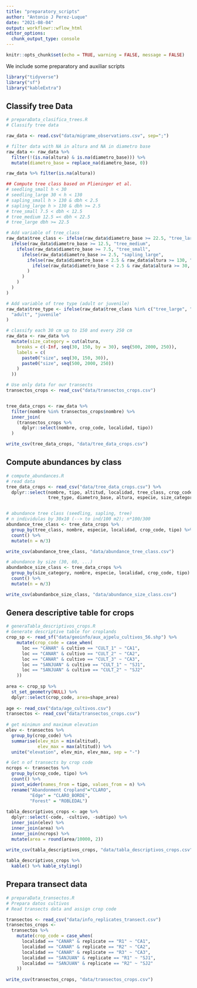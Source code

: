 ```yaml
---
title: "preparatory_scripts"
author: "Antonio J Perez-Luque"
date: "2021-08-04"
output: workflowr::wflow_html
editor_options:
  chunk_output_type: console
---
```



```r
knitr::opts_chunk$set(echo = TRUE, warning = FALSE, message = FALSE)
```

We include some preparatory and auxiliar scripts

```r
library("tidyverse")
library("sf")
library("kableExtra")
```

## Classify tree Data 
```r
# preparaData_clasifica_trees.R
# Classify tree data

raw_data <- read.csv("data/migrame_observations.csv", sep=";")

# filter data with NA in altura and NA in diametro base
raw_data <- raw_data %>%
  filter(!(is.na(altura) & is.na(diametro_base))) %>%
  mutate(diametro_base = replace_na(diametro_base, 0))

raw_data %>% filter(is.na(altura))

## Compute tree class based on Plieninger et al.
# seedling_small h < 30
# seedling_large 30 < h < 130
# sapling_small h > 130 & dbh < 2.5
# sapling_large h > 130 & dbh >= 2.5
# tree_small 7.5 < dbh < 12.5
# tree_medium 12.5 =< dbh < 22.5
# tree_large dbh >= 22.5

# Add variable of tree_class
raw_data$tree_class <- ifelse(raw_data$diametro_base >= 22.5, "tree_large",
  ifelse(raw_data$diametro_base >= 12.5, "tree_medium",
    ifelse(raw_data$diametro_base >= 7.5, "tree_small",
      ifelse(raw_data$diametro_base >= 2.5, "sapling_large",
        ifelse(raw_data$diametro_base < 2.5 & raw_data$altura >= 130, "sapling_small",
          ifelse(raw_data$diametro_base < 2.5 & raw_data$altura >= 30, "seedling_large", "seedling_small")
        )
      )
    )
  )
)

# Add variable of tree type (adult or juvenile)
raw_data$tree_type <- ifelse(raw_data$tree_class %in% c("tree_large", "tree_medium", "tree_small"),
  "adult", "juvenile"
)

# classify each 30 cm up to 150 and every 250 cm
raw_data <- raw_data %>%
  mutate(size_category = cut(altura,
    breaks = c(-Inf, seq(30, 150, by = 30), seq(500, 2000, 250)),
    labels = c(
      paste0("size", seq(30, 150, 30)),
      paste0("size", seq(500, 2000, 250))
    )
  ))

# Use only data for our transects
transectos_crops <- read_csv("data/transectos_crops.csv")


tree_data_crops <- raw_data %>%
  filter(nombre %in% transectos_crops$nombre) %>%
  inner_join(
    (transectos_crops %>%
      dplyr::select(nombre, crop_code, localidad, tipo))
  )

write_csv(tree_data_crops, "data/tree_data_crops.csv")

```




## Compute abundances by class 

```r
# compute_abundances.R
# read data 
tree_data_crops <- read_csv("data/tree_data_crops.csv") %>% 
  dplyr::select(nombre, tipo, altitud, localidad, tree_class, crop_code,
                tree_type, diametro_base, altura, especie, size_category) 


# abundance tree class (seedling, sapling, tree)
# n individulas by 30x10 (--> to ind/100 m2); n*100/300 
abundance_tree_class <- tree_data_crops %>% 
  group_by(tree_class, nombre, especie, localidad, crop_code, tipo) %>% 
  count() %>% 
  mutate(n = n/3)

write_csv(abundance_tree_class, "data/abundance_tree_class.csv")

# abundance by size (30, 60, ...) 
abundanbce_size_class <- tree_data_crops %>% 
  group_by(size_category, nombre, especie, localidad, crop_code, tipo) %>% 
  count() %>% 
  mutate(n = n/3)

write_csv(abundanbce_size_class, "data/abundance_size_class.csv")
```

## Genera descriptive table for crops

```r
# generaTabla_descriptivos_crops.R
# Generate descriptive table for croplands
crop_sp <- read_sf("data/geoinfo/aux_ajpelu_cultivos_56.shp") %>%
    mutate(crop_code = case_when(
      loc == "CANAR" & cultivo == "CULT_1" ~ "CA1",
      loc == "CANAR" & cultivo == "CULT_2" ~ "CA2",
      loc == "CANAR" & cultivo == "CULT_3" ~ "CA3",
      loc == "SANJUAN" & cultivo == "CULT_1" ~ "SJ1",
      loc == "SANJUAN" & cultivo == "CULT_2" ~ "SJ2"
    ))
  
area <- crop_sp %>% 
  st_set_geometry(NULL) %>% 
  dplyr::select(crop_code, area=shape_area)
  
age <- read_csv("data/age_cultivos.csv")
transectos <- read_csv("data/transectos_crops.csv")
  
# get minimun and maximum elevation 
elev <- transectos %>% 
  group_by(crop_code) %>% 
  summarise(elev_min = min(altitud), 
            elev_max = max(altitud)) %>% 
  unite("elevation", elev_min, elev_max, sep = "-")

# Get n of transects by crop code   
ncrops <- transectos %>% 
  group_by(crop_code, tipo) %>% 
  count() %>% 
  pivot_wider(names_from = tipo, values_from = n) %>% 
  rename("Abandonment Cropland"="CLARO",
         "Edge" = "CLARO_BORDE", 
         "Forest" = "ROBLEDAL")
  
tabla_descriptivos_crops <- age %>% 
  dplyr::select(-code, -cultivo, -subtipo) %>% 
  inner_join(elev) %>% 
  inner_join(area) %>% 
  inner_join(ncrops) %>% 
  mutate(area = round(area/10000, 2))
  
write_csv(tabla_descriptivos_crops, "data/tabla_descriptivos_crops.csv")
```

```r
tabla_descriptivos_crops %>% 
  kable() %>% kable_styling()
```





## Prepara transect data 

```r
# preparaData_transectos.R 
# Prepara datos cultivos 
# Read transects data and assign crop code 

transectos <- read_csv("data/info_replicates_transect.csv")
transectos_crops <- 
  transectos %>% 
    mutate(crop_code = case_when(
      localidad == "CANAR" & replicate == "R1" ~ "CA1",
      localidad == "CANAR" & replicate == "R2" ~ "CA2",
      localidad == "CANAR" & replicate == "R3" ~ "CA3",
      localidad == "SANJUAN" & replicate == "R1" ~ "SJ1",
      localidad == "SANJUAN" & replicate == "R2" ~ "SJ2"
    )) 
  
write_csv(transectos_crops, "data/transectos_crops.csv")

```

